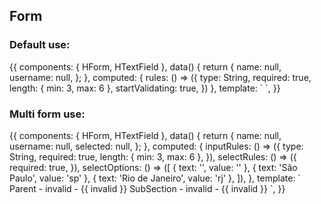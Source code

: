 
<Meta title="Design System/Molecules/Form" component={HForm} />

## Form

### Default use:

<Canvas>
  <Story name="Default use">
    {{
        components: { HForm, HTextField },
        data() {
          return {
            name: null,
            username: null,
          };
        },
        computed: {
          rules: () => ({
            type: String,
            required: true,
            length: { min: 3, max: 6 },
            startValidating: true,
          })
        },
        template: `<h-form name="text">
          <h-text-field label="Name" v-model="name" :rules="rules" />
          <h-text-field label="Username" v-model="username" :rules="rules" />
        </h-form>`,
    }}
  </Story>
</Canvas>

### Multi form use:

<Canvas>
  <Story name="Multi form use">
    {{
        components: { HForm, HTextField },
        data() {
          return {
            name: null,
            username: null,
            selected: null,
          };
        },
        computed: {
          inputRules: () => ({
            type: String,
            required: true,
            length: { min: 3, max: 6 },
          }),
          selectRules: () => ({
            required: true,
          }),
          selectOptions: () => ([
            { text: '', value: '' },
            { text: 'São Paulo', value: 'sp' },
            { text: 'Rio de Janeiro', value: 'rj' },
          ]),
        },
        template: `
        <h-form name="Parent" #default={invalid}>
          <h-card>
            Parent - invalid - {{ invalid }}
            <h-text-field label="Username" v-model="username" :rules="inputRules" />
            <h-form name="SubSection" #default={invalid}>
              <h-card>
                SubSection - invalid - {{ invalid }}
                <h-text-field label="Name" v-model="name" :rules="inputRules" />
                <h-select label="State" v-model="selected" :options="selectOptions" :rules="selectRules" />
              </h-card>
            </h-form>
          </h-card>
        </h-form>`,
    }}
  </Story>
</Canvas>

<ArgsTable of={HForm} />
